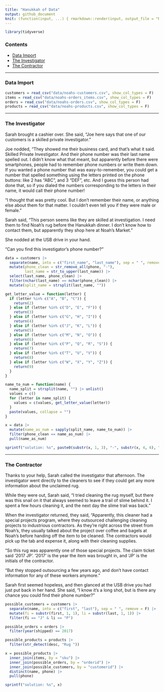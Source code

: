 ```yaml
---
title: "Hanukkah of Data"
output: github_document
knit: (function(input, ...) { rmarkdown::render(input, output_file = "README.md", envir = globalenv()) })
---
```


```r
library(tidyverse)
```

### Contents

- [Data Import]
- [The Investigator]
- [The Contractor]

___

### Data Import

```r
customers = read_csv("data/noahs-customers.csv", show_col_types = F)
items = read_csv("data/noahs-orders_items.csv", show_col_types = F)
orders = read_csv("data/noahs-orders.csv", show_col_types = F)
products = read_csv("data/noahs-products.csv", show_col_types = F)
```

___

### The Investigator

Sarah brought a cashier over. She said, “Joe here says that one of our customers is a skilled private investigator.”

Joe nodded, “They showed me their business card, and that’s what it said. Skilled Private Investigator. And their phone number was their last name spelled out. I didn’t know what that meant, but apparently before there were smartphones, people had to remember phone numbers or write them down. If you wanted a phone number that was easy-to-remember, you could get a number that spelled something using the letters printed on the phone buttons: like 2 has “ABC”, and 3 “DEF”, etc. And I guess this person had done that, so if you dialed the numbers corresponding to the letters in their name, it would call their phone number!

“I thought that was pretty cool. But I don’t remember their name, or anything else about them for that matter. I couldn’t even tell you if they were male or female.”

Sarah said, “This person seems like they are skilled at investigation. I need them to find Noah’s rug before the Hanukkah dinner. I don’t know how to contact them, but apparently they shop here at Noah’s Market.”

She nodded at the USB drive in your hand.

“Can you find this investigator’s phone number?”

```r
data = customers |>
  separate(name, into = c("first_name", "last_name"), sep = " ", remove = F) |>
  mutate(phone_clean = str_remove_all(phone, "-"),
         last_name = str_to_upper(last_name)) |>
  select(last_name, phone_clean) |>
  filter(nchar(last_name) == nchar(phone_clean)) |>
  mutate(split_name = strsplit(last_name, ""))

get_letter_value = function(letter) {
  if (letter %in% c("A", "B", "C")) {
    return(2)
  } else if (letter %in% c("D", "E", "F")) {
    return(3)
  } else if (letter %in% c("G", "H", "I")) {
    return(4)
  } else if (letter %in% c("J", "K", "L")) {
    return(5)
  } else if (letter %in% c("M", "N", "O")) {
    return(6)
  } else if (letter %in% c("P", "Q", "R", "S")) {
    return(7)
  } else if (letter %in% c("T", "U", "V")) {
    return(8)
  } else if (letter %in% c("W", "X", "Y", "Z")) {
    return(9)
  }
}

name_to_num = function(name) {
  name_split = strsplit(name, "") |> unlist()
  values = c()
  for (letter in name_split) {
    values = c(values, get_letter_value(letter))
  }
  paste(values, collapse = "")
}

x = data |>
  mutate(name_as_num = sapply(split_name, name_to_num)) |>
  filter(phone_clean == name_as_num) |>
  pull(name_as_num)

sprintf("solution: %s", paste0(substr(x, 1, 3), "-", substr(x, 4, 6), "-", substr(x, 7, 10)))
```

___

### The Contractor

Thanks to your help, Sarah called the investigator that afternoon. The investigator went directly to the cleaners to see if they could get any more information about the unclaimed rug.

While they were out, Sarah said, “I tried cleaning the rug myself, but there was this snail on it that always seemed to leave a trail of slime behind it. I spent a few hours cleaning it, and the next day the slime trail was back.”

When the investigator returned, they said, “Apparently, this cleaner had a special projects program, where they outsourced challenging cleaning projects to industrious contractors. As they’re right across the street from Noah’s, they usually talked about the project over coffee and bagels at Noah’s before handing off the item to be cleaned. The contractors would pick up the tab and expense it, along with their cleaning supplies.

“So this rug was apparently one of those special projects. The claim ticket said ‘2017 JP’. ‘2017’ is the year the item was brought in, and ‘JP’ is the initials of the contractor.

“But they stopped outsourcing a few years ago, and don’t have contact information for any of these workers anymore.”

Sarah first seemed hopeless, and then glanced at the USB drive you had just put back in her hand. She said, “I know it’s a long shot, but is there any chance you could find their phone number?”

```r
possible_customers = customers |>
  separate(name, into = c("first", "last"), sep = " ", remove = F) |>
  mutate(fi = substr(first, 1, 1), li = substr(last, 1, 1)) |>
  filter(fi == "J" & li == "P")

possible_orders = orders |>
  filter(year(shipped) == 2017)

possible_products = products |>
  filter(str_detect(desc, "Rug "))

x = possible_products |>
  inner_join(items, by = "sku") |>
  inner_join(possible_orders, by = "orderid") |>
  inner_join(possible_customers, by = "customerid") |>
  distinct(name, phone) |>
  pull(phone)

sprintf("solution: %s", x)
```















